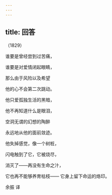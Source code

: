 ```yaml
---
---
---
```

title: 回答
---




（1829）

谁要是曾经尝到过苦痛，

谁要是对爱情闭起眼睛，

那么由于风险以及希望

他的心不会第二次跳动。

他只爱孤独生活的黑暗，

他不再知道什么是眼泪，

空洞无谓的幻想的陶醉

永远地从他的面前敛迹。

他失掉感觉，像一个树桩，

闪电触到了它，它被烧尽，

消灭了——再没有生命之汁，

它也再不能够养育枯枝—— 它身上留下命运的烙印。

余振 译